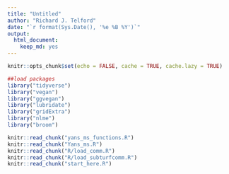 ```yaml
---
title: "Untitled"
author: "Richard J. Telford"
date: "`r format(Sys.Date(), '%e %B %Y')`"
output: 
  html_document:
    keep_md: yes
---
```


```r
knitr::opts_chunk$set(echo = FALSE, cache = TRUE, cache.lazy = TRUE)
```
```r
##load packages
library("tidyverse")
library("vegan")
library("ggvegan")
library("lubridate")
library("gridExtra")
library("nlme")
library("broom")

knitr::read_chunk("yans_ms_functions.R")
knitr::read_chunk("Yans_ms.R")
knitr::read_chunk("R/load_comm.R")
knitr::read_chunk("R/load_subturfcomm.R")
knitr::read_chunk("start_here.R")
```

```r
```

```r
```

```r
```

```r
```

```r
```

```r
```


```r
```


```r
```